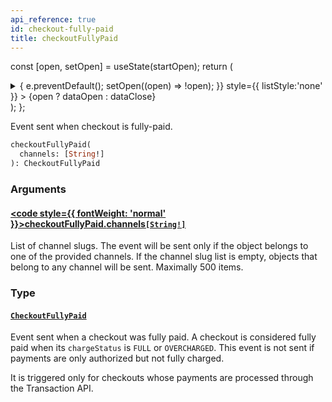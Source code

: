 ```yaml
---
api_reference: true
id: checkout-fully-paid
title: checkoutFullyPaid
---
```






const [open, setOpen] = useState(startOpen);
return (
<details {...(open ? { open: true } : {})} className="details" style={{ border:'none', boxShadow:'none', background:'var(--ifm-background-color)' }}>
<summary
onClick={(e) => {
e.preventDefault();
setOpen((open) => !open);
}}
style={{ listStyle:'none' }} >
{open ? dataOpen : dataClose}
</summary>
{open && children}
</details>
);
};

Event sent when checkout is fully-paid.


<Badge text="Added in Saleor 3.21" class="badge badge--secondary margin-bottom--sm" />


<FeaturePreview />

```graphql
checkoutFullyPaid(
  channels: [String!]
): CheckoutFullyPaid
```

### Arguments

#### [<code style={{ fontWeight: 'normal' }}>checkoutFullyPaid.<b>channels</b></code>](#)<Bullet />[`[String!]`](../../../api-reference/miscellaneous/scalars/string.mdx) <Badge class="badge badge--secondary" text="list"/> <Badge class="badge badge--secondary" text="scalar"/> <Badge class="badge badge--secondary" text="miscellaneous"/>

List of channel slugs. The event will be sent only if the object belongs to one of the provided channels. If the channel slug list is empty, objects that belong to any channel will be sent. Maximally 500 items.

### Type

#### [`CheckoutFullyPaid`](../../../api-reference/checkout/objects/checkout-fully-paid.mdx) <Badge class="badge badge--secondary" text="object"/> <Badge class="badge badge--secondary" text="checkout"/>

Event sent when a checkout was fully paid. A checkout is considered fully paid when its `chargeStatus` is `FULL` or `OVERCHARGED`. This event is not sent if payments are only authorized but not fully charged.

It is triggered only for checkouts whose payments are processed through the Transaction API.

